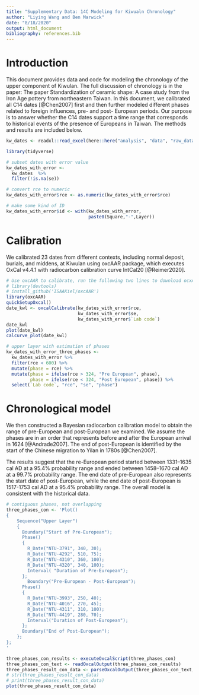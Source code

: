 ```yaml
---
title: "Supplementary Data: 14C Modeling for Kiwualn Chronology"
author: "Liying Wang and Ben Marwick"
date: "8/18/2020"
output: html_document
bibliography: references.bib
---
```


# Introduction

This document provides data and code for modeling the chronology of the upper component of Kiwulan. The full discussion of chronology is in the paper: The paper Standardization of ceramic shape: A case study from the Iron Age pottery from northeastern Taiwan. In this document, we calibrated all C14 dates [@Chen2007] first and then further modeled different phases related to foreign influences, pre- and post- European periods. Our purpose is to answer whether the C14 dates support a time range that corresponds to historical events of the presence of Europeans in Taiwan. The methods and results are included below. 

```r
kw_dates <- readxl::read_excel(here::here("analysis", "data", "raw_data", "KWL_C14_dates.xlsx"))
```

```r
library(tidyverse)

# subset dates with error value
kw_dates_with_error <-
  kw_dates  %>%
  filter(!is.na(se))

# convert rce to numeric
kw_dates_with_error$rce <- as.numeric(kw_dates_with_error$rce)

# make some kind of ID
kw_dates_with_error$id <- with(kw_dates_with_error,
                               paste0(Square,"-",Layer))
```

# Calibration

We calibrated 23 dates from different contexts, including normal deposit, burials, and middens, at Kiwulan using oxcAAR package, which executes OxCal v4.4.1 with radiocarbon calibration curve IntCal20 [@Reimer2020]. <!-- if this is not the full set of ages in Chen, then please explain how you choose them -->

```r
# Use oxcAAR to calibrate, run the following two lines to download ocxAAR 
# library(devtools)
# install_github('ISAAKiel/oxcAAR')
library(oxcAAR)
quickSetupOxcal()
date_kwl <- oxcalCalibrate(kw_dates_with_error$rce,
                           kw_dates_with_error$se,
                           kw_dates_with_error$`Lab code`)
date_kwl
plot(date_kwl)
calcurve_plot(date_kwl)
```

```r
# upper layer with estimation of phases
kw_dates_with_error_three_phases <-
  kw_dates_with_error %>%
  filter(rce < 600) %>%
  mutate(phase = rce) %>%
  mutate(phase = ifelse(rce > 324, "Pre European", phase),
         phase = ifelse(rce < 324, "Post European", phase)) %>%
  select(`Lab code`, "rce", "se", "phase")
```

# Chronological model 

We then constructed a Bayesian radiocarbon calibration model to obtain the range of pre-European and post-European we examined. We assume the phases are in an order that represents before and after the European arrival in 1624 [@Andrade2007]. The end of post-European is identified by the start of the Chinese migration to Yilan in 1780s [@Chen2007].  <!-- please explain how you choose the subset of ages to go into this model -->

The results suggest that the re-European period started between 1331–1635 cal AD at a 95.4% probability range and ended between 1458–1670 cal AD at a 99.7% probability range. The end date of pre-European also represents the start date of post-European, while the end date of post-European is 1517-1753 cal AD at a 95.4% probability range. The overall model is consistent with the historical data. 

```r
# contiguous phases, not overlapping
three_phases_con <- 'Plot()
{
    Sequence("Upper Layer")
    {
      Boundary("Start of Pre-European");
      Phase()
      {
        R_Date("NTU-3791", 340, 30);
        R_Date("NTU-4292", 510, 75);
        R_Date("NTU-4310", 360, 100);
        R_Date("NTU-4320", 340, 100);
        Interval( "Duration of Pre-European");
      };
        Boundary("Pre-European - Post-European");
      Phase()
      {
        R_Date("NTU-3993", 250, 40);
        R_Date("NTU-4016", 270, 45);
        R_Date("NTU-4311", 310, 100);
        R_Date("NTU-4419", 280, 70);
        Interval("Duration of Post-European");
      };
      Boundary("End of Post-European");
    };
};
'
```

```r
three_phases_con_results <- executeOxcalScript(three_phases_con)
three_phases_con_text <- readOxcalOutput(three_phases_con_results)
three_phases_result_con_data <- parseOxcalOutput(three_phases_con_text, only.R_Date = F)
# str(three_phases_result_con_data)
# print(three_phases_result_con_data)
plot(three_phases_result_con_data)
```

